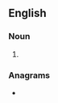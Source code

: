 ==English==

===Noun===
{{head|en|noun form}}

# {{plural of|trouper|lang=en}}

===Anagrams===
* {{anagrams|en|a=eoprrstu|posturer|pretours|resprout|sprouter}}